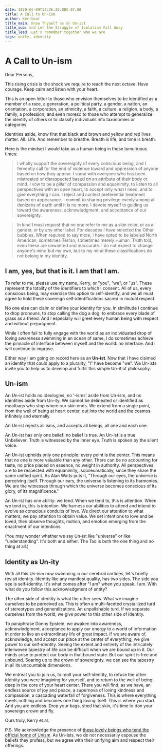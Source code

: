 ```yaml
---
date: 2020-06-09T13:26:35.000-07:00
title: A Call to Un-ism
author: Kerrbear
title_main: Know Thyself as an Un-ist
title_sub: and Let the Struggle of Isolation Fall Away
title_lead: Let's remember together who we are
tags: unity, identity
---
```


# A Call to Un-ism

Dear Persons,

This rising crisis is the shock we require to reach the next octave. Have courage. Keep calm and listen with your heart.

This is an open letter to those who envision themselves to be identified <!--more-->as a member of a race, a generation, a political party, a gender, a nation, an orientation, a corporation, an ethnicity, a faith, a culture, a religion, a body, a family, a profession, and even moreso to those who attempt to generalize the identity of others or to classify individuals into taxonomies or categories.

Identities aside, know first that black and brown and yellow and red lives matter. All. Life. And remember to breathe. Breath is life, and time is breath.

Here is the mindset I would take as a human being in these tumultuous times:

> I wholly support the sovereignty of every conscious being, and I fervently call for the end of violence toward and oppression of anyone based on how they appear. I stand with everyone who has been mistreated or disrespected based on an attribute of their body or mind. I vow to be a pillar of compassion and equanimity, to listen to all perspectives with an open heart, to accept only what I need, and to give everything I can. I reject and contest preferential treatment based on appearance. I commit to sharing privilege evenly among all denizens of earth until it is no more. I devote myself to guiding us toward the awareness, acknowledgment, and acceptance of our sovereignty.

> In kind I must request that no one refer to me as a skin color, or as a gender, or by any other label. For decades I have selected the Other bubbles. When required to say more, I have opted to be labeled North American, sometimes Terran, sometimes merely Human. Truth told, even these are unwanted and inaccurate. I do not expect to change anyone's mind but my own, but to my mind these classifications do not belong in my identity.

## I am, yes, but that is it. I am that I am.

To refer to me, please use my name, Kerry, or "you", "we", or "us". These represent the totality of the identifiers to which I consent. All of us, every conscious being, may exercise this option to self-identify, and we all must agree to hold these sovereign self-identifications sacred in mutual respect.

No one else can claim or define your identity for you. In similitude I continue to drop pronouns, to stop calling the dog a dog, to embrace every blade of grass as a friend. And I especially will greet every human being with respect and without prejudgment.

While I often fail to fully engage with the world as an individuated drop of loving awareness swimming in an ocean of same, I do sometimes achieve the pinnacle of interface between myself and the world: no interface. And I will continue to improve.

Either way I am going on record here as an **Un-ist**. Now that I have claimed an identity that could apply to a plurality, "I" have become "we". We Un-ists invite you to help us to develop and fulfill this simple Un-it of philosophy.

## Un-ism

An Un-ist holds no ideologies, no '-isms' aside from Un-ism, and no identities aside from Un-ity. We cannot be delineated or identified as meatbags who stop where our skin ends. We extend from a single point, from the well of being at heart center, out into the world and the cosmos infinitely and eternally.

An Un-ist rejects all isms, and accepts all beings, all one and each one.

An Un-ist has only one belief: no belief is true. An Un-ist is a true Unbeliever. Truth is witnessed by the inner eye. Truth is spoken by the silent voice.

An Un-ist upholds only one principle: every point is the center. This means that no one is more valuable than any other. There can be no accounting for taste, no price placed on essence, no weight in authority. All perspectives are to be respected with equanimity, isopneumatically, since they share the same unified spirit. As Alan Watts puts it, "Through our eyes, the universe is perceiving itself. Through our ears, the universe is listening to its harmonies. We are the witnesses through which the universe becomes conscious of its glory, of its magnificence."

An Un-ist has one ability: we tend. When we tend to, this is attention. When we tend in, this is intention. We harness our abilities to attend and intend to evolve as conscious conduits of love. We direct our attention to what matters; we pay attention to obtain value. We set intentions to love and be loved, then observe thoughts, motion, and emotion emerging from the enactment of our intentions.

(You may wonder whether we say Un-ist like "universe" or like "understanding". It's both and either. The Tao is both the one thing and no thing at all.)

## Identity as Un-ity

With all this Un-ism now swimming in our cerebral cortices, let's briefly revisit identity. Identity like any manifest quality, has two sides. The side you see is self-identity. It's what comes after "I am" when you speak. I am. With what do you follow this acknowledgment of entity?

The other side of identity is what the other sees. What we imagine ourselves to be perceived as. This is often a multi-faceted crystallized turd of stereotypes and generalizations. An unpolishable turd. If we separate ourselves from the world, we give power to this other side of identity.

To paraphrase Donny Epstein, we awaken into awareness, acknowledgment, acceptance to apply our energy to a world of information in order to live an extraordinary life of great impact. If we are aware of, acknowledge, and accept our place at the center of everything, we give power to our self-identity. Seeing the extent and entirety of the intricately interwoven tapestry of life can be difficult when we are bound up in it. Our minds arise to protect our body in that bound state. But our spirit is free and unbound. Soaring up to the crown of sovereignty, we can see the tapestry in all its uncountable dimensions.

We entreat you to join us, to molt your self-identity, to refuse the other identity you were imagining for yourself, and to return to the well of being deep in the core of your heart center. There you will find, as we have, an endless source of joy and peace, a supernova of loving kindness and compassion, a cascading waterfall of forgiveness. This is where everything meets nothing and becomes one thing loving itself. This is where you start. And you are endless. Drop your bags, shed that skin, it's time to don your sovereign crown and fly.

Ours truly,
Kerry et al.

P.S. We acknowledge the presence of [these lovely beings who tend the official home of Unism](https://theunists.wordpress.com/category/what-is-unism/). As Un-ists, we do not necessarily espouse the beliefs they profess, but we agree with their unifying aim and respect their offerings.
